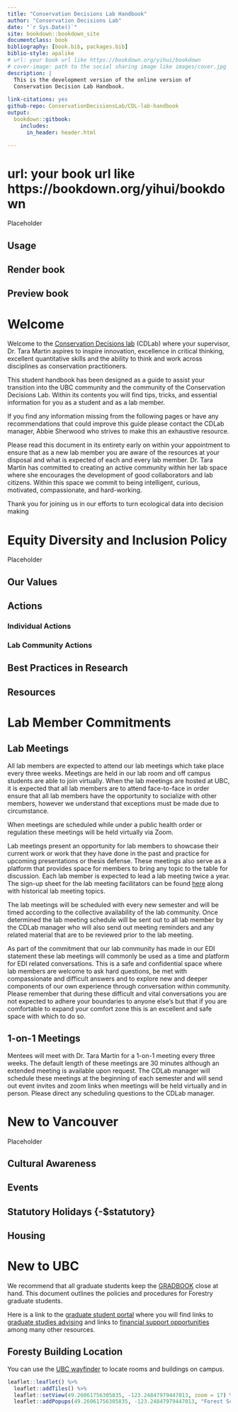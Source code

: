 ```yaml
--- 
title: "Conservation Decisions Lab Handbook"
author: "Conservation Decisions Lab"
date: "`r Sys.Date()`"
site: bookdown::bookdown_site
documentclass: book
bibliography: [book.bib, packages.bib]
biblio-style: apalike
# url: your book url like https://bookdown.org/yihui/bookdown
# cover-image: path to the social sharing image like images/cover.jpg
description: |
  This is the development version of the online version of
  Conservation Decision Lab Handbook.
  
link-citations: yes
github-repo: ConservationDecisionsLab/CDL-lab-handbook
output:
  bookdown::gitbook:
    includes:
      in_header: header.html

---
```


# url: your book url like https://bookdown.org/yihui/bookdown

Placeholder


## Usage 
## Render book
## Preview book

<!--chapter:end:index.Rmd-->

# Welcome {#welcome .unnumbered}

Welcome to the [Conservation Decisions lab](https://www.taramartin.org/) (CDLab) where your supervisor, Dr. Tara Martin aspires to inspire innovation, excellence in critical thinking, excellent quantitative skills and the ability to think and work across disciplines as conservation practitioners.

This student handbook has been designed as a guide to assist your transition into the UBC community and the community of the Conservation Decisions Lab. Within its contents you will find tips, tricks, and essential information for you as a student and as a lab member. 

If you find any information missing from the following pages or have any recommendations that could improve this guide please contact the CDLab manager, Abbie Sherwood who strives to make this an exhaustive resource. 

Please read this document in its entirety early on within your appointment to ensure that as a new lab member you are aware of the resources at your disposal and what is expected of each and every lab member. Dr. Tara Martin has committed to creating an active community within her lab space where she encourages the development of good collaborators and lab citizens. Within this space we commit to being intelligent, curious, motivated, compassionate, and hard-working.

Thank you for joining us in our efforts to turn ecological data into decision making







<!--chapter:end:01-welcome.Rmd-->


# Equity Diversity and Inclusion Policy {#diversity .unnumbered}

Placeholder


## Our Values {-#values}
## Actions {-#actions}
### Individual Actions {-#individualactions}
### Lab Community Actions {-#labactions}
## Best Practices in Research {-#researchpractices}
## Resources {-#ediresources}

<!--chapter:end:02-equity-diversity-inclusion.Rmd-->

# Lab Member Commitments

## Lab Meetings

All lab members are expected to attend our lab meetings which take place every three weeks. Meetings are held in our lab room and off campus students are able to join virtually. When the lab meetings are hosted at UBC, it is expected that all lab members are to attend face-to-face in order ensure that all lab members have the opportunity to socialize with other members, however we understand that exceptions must be made due to circumstance. 

When meetings are scheduled while under a public health order or regulation these meetings will be held virtually via Zoom.

Lab meetings present an opportunity for lab members to showcase their current work or work that they have done in the past and practice for upcoming presentations or thesis defense. These meetings also serve as a platform that provides space for members to bring any topic to the table for discussion. Each lab member is expected to lead a lab meeting twice a year. The sign-up sheet for the lab meeting facilitators can be found [here](https://docs.google.com/spreadsheets/d/1WAL131F2qjLT-kYOPUGV7lpESvUIczRtx1Q2oqTfdRQ/edit#gid=740242269) along with historical lab meeting topics. 

The lab meetings will be scheduled with every new semester and will be timed according to the collective availability of the lab community. Once determined the lab meeting schedule will be sent out to all lab member by the CDLab manager who will also send out meeting reminders and any related material that are to be reviewed prior to the lab meeting.

As part of the commitment that our lab community has made in our EDI statement these lab meetings will commonly be used as a time and platform for EDI related conversations. This is a safe and confidential space where lab members are welcome to ask hard questions, be met with compassionate and difficult answers and to explore new and deeper components of our own experience through conversation within community. Please remember that during these difficult and vital conversations you are not expected to adhere your boundaries to anyone else’s but that if you are comfortable to expand your comfort zone this is an excellent and safe space with which to do so.

## 1-on-1 Meetings

Mentees will meet with Dr. Tara Martin for a 1-on-1 meeting every three weeks. The default length of these meetings are 30 minutes although an extended meeting is available upon request. The CDLab manager will schedule these meetings at the beginning of each semester and will send out event invites and zoom links when meetings will be held virtually and in person. Please direct any scheduling questions to the CDLab manager. 

<!--chapter:end:03-lab-member-commitments.Rmd-->


# New to Vancouver {-#newvancouver}

Placeholder


## Cultural Awareness {-#vancouverculture}
## Events {-#vancouverevents}
## Statutory Holidays {-$statutory}
## Housing {-#housing}

<!--chapter:end:04-new-to-vancouver.Rmd-->

# New to UBC {#newtoubc .unnumbered}

We recommend that all graduate students keep the [GRADBOOK](https://forestry.ubc.ca/files/2023/04/Forestry-Gradbook.pdf) close at hand. This document outlines the policies and procedures for Forestry graduate students.

Here is a link to the [graduate student portal](https://forestry.ubc.ca/students/graduate-student-portal/) where you will find links to [graduate studies advising](https://forestry.ubc.ca/students/graduate-student-portal/graduate-student-advising/) and links to [financial support opportunities](https://forestry.ubc.ca/students/graduate-student-portal/financial-support/) among many other resources.

## Foresty Building Location

You can use the [UBC wayfinder](https://www.maps.ubc.ca/) to locate rooms and buildings on campus.

```r
leaflet::leaflet() %>%
  leaflet::addTiles() %>%
  leaflet::setView(49.26061756305835, -123.24847979447013, zoom = 17) %>%
  leaflet::addPopups(49.26061756305835, -123.24847979447013, "Forest Sciences Centre")

```

<!--chapter:end:05-new-to-ubc.Rmd-->

